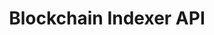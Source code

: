 ---
title: Blockchain Indexer API
url: https://www.postman.com/go-maestro/maestro-api/documentation/ekubjt3/dogecoin-blockchain-indexer-api
---